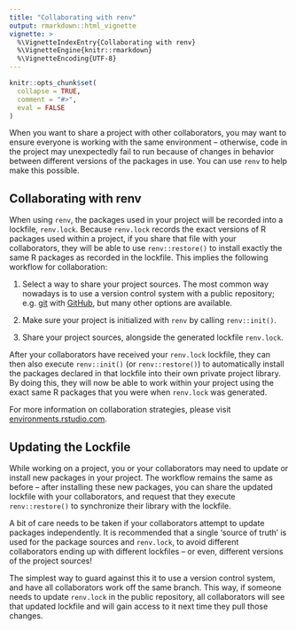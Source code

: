 ```yaml
---
title: "Collaborating with renv"
output: rmarkdown::html_vignette
vignette: >
  %\VignetteIndexEntry{Collaborating with renv}
  %\VignetteEngine{knitr::rmarkdown}
  %\VignetteEncoding{UTF-8}
---
```


```r
knitr::opts_chunk$set(
  collapse = TRUE,
  comment = "#>",
  eval = FALSE
)
```

When you want to share a project with other collaborators, you may want to
ensure everyone is working with the same environment -- otherwise, code in the
project may unexpectedly fail to run because of changes in behavior between
different versions of the packages in use. You can use `renv` to help make
this possible.


## Collaborating with renv

When using `renv`, the packages used in your project will be recorded into a
lockfile, `renv.lock`. Because `renv.lock` records the exact versions of R
packages used within a project, if you share that file with your collaborators,
they will be able to use `renv::restore()` to install exactly the same R
packages as recorded in the lockfile. This implies the following workflow for
collaboration:

1. Select a way to share your project sources. The most common way nowadays is
   to use a version control system with a public repository; e.g.
   [git](https://git-scm.com/) with [GitHub](https://github.com/), but
   many other options are available.

2. Make sure your project is initialized with `renv` by calling `renv::init()`.

3. Share your project sources, alongside the generated lockfile `renv.lock`.

After your collaborators have received your `renv.lock` lockfile, they can then
also execute `renv::init()` (or `renv::restore()`) to automatically install
the packages declared in that lockfile into their own private project library.
By doing this, they will now be able to work within your project using the
exact same R packages that you were when `renv.lock` was generated.

For more information on collaboration strategies, please visit
[environments.rstudio.com](https://environments.rstudio.com/).


## Updating the Lockfile

While working on a project, you or your collaborators may need to update or
install new packages in your project. The workflow remains the same as before --
after installing these new packages, you can share the updated lockfile with
your collaborators, and request that they execute `renv::restore()` to
synchronize their library with the lockfile.

A bit of care needs to be taken if your collaborators attempt to update packages
independently. It is recommended that a single 'source of truth' is used for the
package sources and `renv.lock`, to avoid different collaborators ending up with
different lockfiles -- or even, different versions of the project sources!

The simplest way to guard against this it to use a version control system, and
have all collaborators work off the same branch. This way, if someone needs to
update `renv.lock` in the public repository, all collaborators will see that
updated lockfile and will gain access to it next time they pull those changes.
